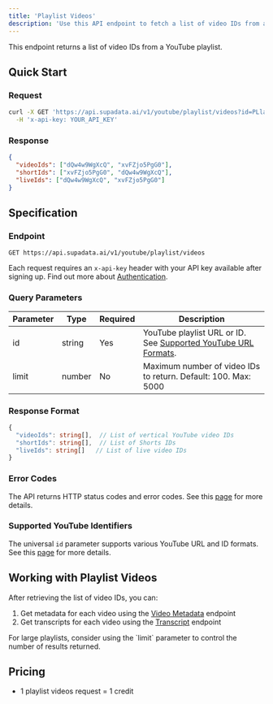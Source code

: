 ```yaml
---
title: 'Playlist Videos'
description: 'Use this API endpoint to fetch a list of video IDs from a YouTube playlist.'
---
```


This endpoint returns a list of video IDs from a YouTube playlist.

## Quick Start

### Request

```bash
curl -X GET 'https://api.supadata.ai/v1/youtube/playlist/videos?id=PLlaN88a7y2_plecYoJxvRFTLHVbIVAOoc&limit=20' \
  -H 'x-api-key: YOUR_API_KEY'
```

### Response

```json
{
  "videoIds": ["dQw4w9WgXcQ", "xvFZjo5PgG0"],
  "shortIds": ["xvFZjo5PgG0", "dQw4w9WgXcQ"],
  "liveIds": ["dQw4w9WgXcQ", "xvFZjo5PgG0"]
}
```

## Specification

### Endpoint

`GET https://api.supadata.ai/v1/youtube/playlist/videos`

Each request requires an `x-api-key` header with your API key available after signing up. Find out more about [Authentication](/documentation/getting-started#authentication).

### Query Parameters

| Parameter | Type   | Required | Description                                                                                                    |
| --------- | ------ | -------- | -------------------------------------------------------------------------------------------------------------- |
| id        | string | Yes      | YouTube playlist URL or ID. See [Supported YouTube URL Formats](/documentation/youtube/supported-url-formats). |
| limit     | number | No       | Maximum number of video IDs to return. Default: 100. Max: 5000                                                 |

### Response Format

```typescript
{
  "videoIds": string[],  // List of vertical YouTube video IDs
  "shortIds": string[],  // List of Shorts IDs
  "liveIds": string[]   // List of live video IDs
}
```

### Error Codes

The API returns HTTP status codes and error codes. See this [page](/documentation/errors) for more details.

### Supported YouTube Identifiers

The universal `id` parameter supports various YouTube URL and ID formats. See this [page](/documentation/youtube/supported-url-formats) for more details.

## Working with Playlist Videos

After retrieving the list of video IDs, you can:

1. Get metadata for each video using the [Video Metadata](/documentation/youtube/video) endpoint
2. Get transcripts for each video using the [Transcript](/documentation/youtube/get-transcript) endpoint

<Info>
  For large playlists, consider using the `limit` parameter to control the number of results
  returned.
</Info>

## Pricing

- 1 playlist videos request = 1 credit
